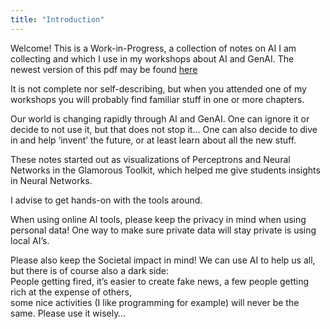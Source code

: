```yaml
---
title: "Introduction"
---
```


Welcome! This is a Work-in-Progress, a collection of notes on AI 
I am collecting and which I use in my workshops about AI and GenAI. 
The newest version of this pdf may be found 
[here](https://github.com/coentjo/agile-ai-in-pharo/blob/master/coens-ai-notes/_output/Coen-s-AI-Notes.pdf)


It is not complete nor self-describing, 
but when 
you attended one of my workshops you will probably find familiar 
stuff in one or more chapters. 

Our world is changing rapidly through AI and GenAI. One can ignore it or decide to not use it, 
but that does not stop it... One can also decide to dive in and help 'invent' the future, or 
at least learn about all the new stuff. 


These notes  started out as visualizations of Perceptrons and Neural 
Networks in the Glamorous Toolkit, which helped me give students insights 
in Neural Networks. 

I advise to get hands-on with the tools around.

When using online AI tools, please keep the privacy in mind when 
using personal data! One way to make sure private data will stay
private is using local AI's. 

Please also keep the Societal impact in mind! 
We can use AI to help us all, but there is of course also a dark side:  
People getting fired, 
it's easier to create fake news, 
a few people getting rich at the expense of others,  
some nice activities (I like programming for example) will never be the same.
Please use it wisely...

